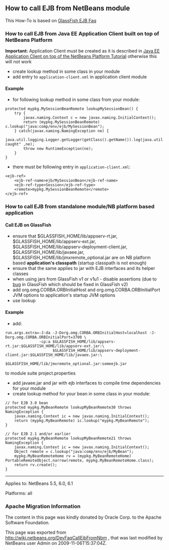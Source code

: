 <!--

    Licensed to the Apache Software Foundation (ASF) under one
    or more contributor license agreements.  See the NOTICE file
    distributed with this work for additional information
    regarding copyright ownership.  The ASF licenses this file
    to you under the Apache License, Version 2.0 (the
    "License"); you may not use this file except in compliance
    with the License.  You may obtain a copy of the License at

      http://www.apache.org/licenses/LICENSE-2.0

    Unless required by applicable law or agreed to in writing,
    software distributed under the License is distributed on an
    "AS IS" BASIS, WITHOUT WARRANTIES OR CONDITIONS OF ANY
    KIND, either express or implied.  See the License for the
    specific language governing permissions and limitations
    under the License.

-->

==How to call EJB from NetBeans module==

This How-To is based on [https://glassfish.dev.java.net/javaee5/ejb/EJB_FAQ.html GlassFish EJB Faq]

===How to call EJB from Java EE Application Client built on top of NetBeans Platform===

'''Important:''' Application Client must be created as it is described in [[DevFaqAppClientOnNbPlatformTut| Java EE Application Client on top of the NetBeans Platform Tutorial]] otherwise this will not work
* create lookup method in some class in your module
* add entry to <tt>application-client.xml</tt> in application client module

====Example====

* for following lookup method in some class from your module:
<pre>
protected mypkg.MySessionBeanRemote lookupMySessionBean() {
    try {
        javax.naming.Context c = new javax.naming.InitialContext();
        return (mypkg.MySessionBeanRemote) c.lookup("java:comp/env/ejb/MySessionBean");
    } catch(javax.naming.NamingException ne) {
        java.util.logging.Logger.getLogger(getClass().getName()).log(java.util.logging.Level.SEVERE,"exception caught" ,ne);
        throw new RuntimeException(ne);
    }
}
</pre>

* there must be following entry in <tt>application-client.xml</tt>:
<pre>
<ejb-ref>
    <ejb-ref-name>ejb/MySessionBean</ejb-ref-name>
    <ejb-ref-type>Session</ejb-ref-type>
    <remote>mypkg.MySessionBeanRemote</remote>
</ejb-ref>
</pre>


===How to call EJB from standalone module/NB platform based application===

====Call EJB on GlassFish====

* ensure that $GLASSFISH_HOME/lib/appserv-rt.jar, $GLASSFISH_HOME/lib/appserv-ext.jar, $GLASSFISH_HOME/lib/appserv-deployment-client.jar, $GLASSFISH_HOME/lib/javaee.jar, $GLASSFISH_HOME/lib/jmxremote_optional.jar are on NB platform based '''application's classpath''' (startup classpath is not enough)
* ensure that the same applies to jar with EJB interfaces and its helper classes
* when using jars from GlassFish v1 or v1u1 - disable assertions (due to [http://forums.java.net/jive/thread.jspa?forumID=56&threadID=16138&messageID=122831 bug] in GlassFish which should be fixed in GlassFish v2)
* add org.omg.CORBA.ORBInitialHost and org.omg.CORBA.ORBInitialPort JVM options to application's startup JVM options
* use lookup

====Example====

* add:
<pre>
run.args.extra=-J-da -J-Dorg.omg.CORBA.ORBInitialHost=localhost -J-Dorg.omg.CORBA.ORBInitialPort=3700 \
               -cp:a $GLASSFISH_HOME/lib/appserv-rt.jar:$GLASSFISH_HOME/lib/appserv-ext.jar:\
                     $GLASSFISH_HOME/lib/appserv-deployment-client.jar:$GLASSFISH_HOME/lib/javaee.jar:\
                     $GLASSFISH_HOME/lib/jmxremote_optional.jar:someejb.jar
</pre>
to module suite project.properties

* add javaee.jar and jar with ejb interfaces to compile time dependencies for your module
* create lookup method for your bean in some class in your module:
<pre>
// for EJB 3.0 bean
protected mypkg.MyBeanRemote lookupMyBeanRemote30 throws NamingException {
    javax.naming.Context ic = new javax.naming.InitialContext();
    return (mypkg.MyBeanRemote) ic.lookup("mypkg.MyBeanRemote");
}

// for EJB 2.1 and/or earlier
protected mypkg.MyBeanRemote lookupMyBeanRemote21 throws NamingException {
    javax.naming.Context ic = new javax.naming.InitialContext();
    Object remote = c.lookup("java:comp/env/ejb/MyBean");
    mypkg.MyBeanRemoteHome rv = (mypkg.MyBeanRemoteHome) PortableRemoteObject.narrow(remote, mypkg.MyBeanRemoteHome.class);
    return rv.create();
}
</pre>


----------
Applies to: NetBeans 5.5, 6.0, 6.1

Platforms: all

===Apache Migration Information===

The content in this page was kindly donated by Oracle Corp. to the
Apache Software Foundation.

This page was exported from http://wiki.netbeans.org/DevFaqCallEjbFromNbm , 
that was last modified by NetBeans user Admin 
on 2009-11-06T15:37:04Z.


